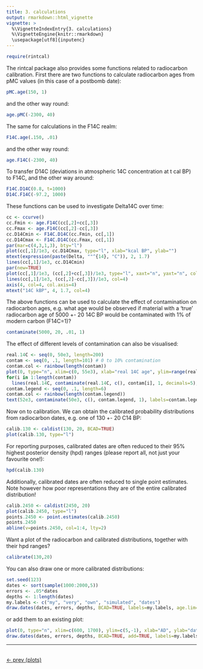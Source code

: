```yaml
---
title: 3. calculations
output: rmarkdown::html_vignette
vignette: >
  %\VignetteIndexEntry{3. calculations}
  %\VignetteEngine{knitr::rmarkdown}
  \usepackage[utf8]{inputenc}
---
```


```r
require(rintcal)
```

The rintcal package also provides some functions related to radiocarbon calibration. First there are two functions to calculate radiocarbon ages from pMC values (in this case of a postbomb date):

```r
pMC.age(150, 1)
```

and the other way round:

```r
age.pMC(-2300, 40)
```

The same for calculations in the F14C realm:

```r
F14C.age(.150, .01)
```

and the other way round:

```r
age.F14C(-2300, 40)
```

To transfer D14C (deviations in atmospheric 14C concentration at t cal BP) to F14C, and the other way around:

```r
F14C.D14C(0.8, t=1000)
D14C.F14C(-97.2, 1000)
```

These functions can be used to investigate Delta14C over time:

```r
cc <- ccurve()
cc.Fmin <- age.F14C(cc[,2]+cc[,3])
cc.Fmax <- age.F14C(cc[,2]-cc[,3])
cc.D14Cmin <- F14C.D14C(cc.Fmin, cc[,1])
cc.D14Cmax <- F14C.D14C(cc.Fmax, cc[,1])
par(mar=c(4,3,1,3), bty="l")
plot(cc[,1]/1e3, cc.D14Cmax, type="l", xlab="kcal BP", ylab="")
mtext(expression(paste(Delta, ""^{14}, "C")), 2, 1.7)
lines(cc[,1]/1e3, cc.D14Cmin)
par(new=TRUE)
plot(cc[,1]/1e3, (cc[,2]+cc[,3])/1e3, type="l", xaxt="n", yaxt="n", col=4, xlab="", ylab="")
lines(cc[,1]/1e3, (cc[,2]-cc[,3])/1e3, col=4)
axis(4, col=4, col.axis=4)
mtext("14C kBP", 4, 1.7, col=4)
```

The above functions can be used to calculate the effect of contamination on radiocarbon ages, e.g. what age would be observed if material with a 'true' radiocarbon age of 5000 +- 20 14C BP would be contaminated with 1% of modern carbon (F14C=1)?

```r
contaminate(5000, 20, .01, 1)
```

The effect of different levels of contamination can also be visualised:

```r
real.14C <- seq(0, 50e3, length=200)
contam <- seq(0, .1, length=101) # 0 to 10% contamination
contam.col <- rainbow(length(contam))
plot(0, type="n", xlim=c(0, 55e3), xlab="real 14C age", ylim=range(real.14C), ylab="observed 14C age")
for(i in 1:length(contam))
  lines(real.14C, contaminate(real.14C, c(), contam[i], 1, decimals=5), col=contam.col[i])
contam.legend <- seq(0, .1, length=6)
contam.col <- rainbow(length(contam.legend))
text(52e3, contaminate(50e3, c(), contam.legend, 1), labels=contam.legend, col=contam.col, cex=.7)

```


Now on to calibration. We can obtain the calibrated probability distributions from radiocarbon dates, e.g. one of 130 +- 20 C14 BP:

```r
calib.130 <- caldist(130, 20, BCAD=TRUE)
plot(calib.130, type="l")
```

For reporting purposes, calibrated dates are often reduced to their 95% highest posterior density (hpd) ranges (please report all, not just your favourite one!):

```r
hpd(calib.130)
```

Additionally, calibrated dates are often reduced to single point estimates. Note however how poor representations they are of the entire calibrated distribution!

```r
calib.2450 <- caldist(2450, 20)
plot(calib.2450, type="l")
points.2450 <- point.estimates(calib.2450)
points.2450
abline(v=points.2450, col=1:4, lty=2)
```

Want a plot of the radiocarbon and calibrated distributions, together with their hpd ranges?
```r
calibrate(130,20)
```

You can also draw one or more calibrated distributions:

```r
set.seed(123)
dates <- sort(sample(1000:2000,5))
errors <- .05*dates
depths <- 1:length(dates)
my.labels <- c("my", "very", "own", "simulated", "dates")
draw.dates(dates, errors, depths, BCAD=TRUE, labels=my.labels, age.lim=c(100, 2020))
```

or add them to an existing plot:

```r
plot(0, type="n", xlim=c(600, 1700), ylim=c(5,-1), xlab="AD", ylab="dates")
draw.dates(dates, errors, depths, BCAD=TRUE, add=TRUE, labels=my.labels)
```



***

<br>
[<- prev (plots)](./plots.html)
<br>


